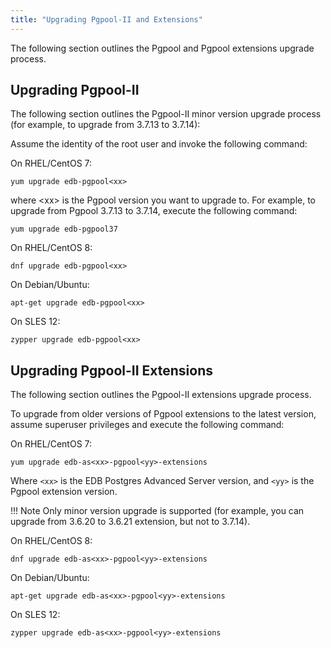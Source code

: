 ```yaml
---
title: "Upgrading Pgpool-II and Extensions"
---
```


<div id="upgrade" class="registered_link"></div>

The following section outlines the Pgpool and Pgpool extensions upgrade process.

## Upgrading Pgpool-II

The following section outlines the Pgpool-II minor version upgrade process (for example, to upgrade from 3.7.13 to 3.7.14):

Assume the identity of the root user and invoke the following command:

On RHEL/CentOS 7:

```text
yum upgrade edb-pgpool<xx>
```

where &lt;xx> is the Pgpool version you want to upgrade to. For example, to upgrade from Pgpool 3.7.13 to 3.7.14, execute the following command:

```text
yum upgrade edb-pgpool37
```

On RHEL/CentOS 8:

```text
dnf upgrade edb-pgpool<xx>
```

On Debian/Ubuntu:

```text
apt-get upgrade edb-pgpool<xx>
```

On SLES 12:

```text
zypper upgrade edb-pgpool<xx>
```

## Upgrading Pgpool-II Extensions

The following section outlines the Pgpool-II extensions upgrade process.

To upgrade from older versions of Pgpool extensions to the latest version, assume superuser privileges and execute the following command:

On RHEL/CentOS 7:

```text
yum upgrade edb-as<xx>-pgpool<yy>-extensions
```

Where `<xx>` is the EDB Postgres Advanced Server version, and `<yy>` is the Pgpool extension version.

!!! Note
    Only minor version upgrade is supported (for example, you can upgrade from 3.6.20 to 3.6.21 extension, but not to 3.7.14).

On RHEL/CentOS 8:

```text
dnf upgrade edb-as<xx>-pgpool<yy>-extensions
```

On Debian/Ubuntu:

```text
apt-get upgrade edb-as<xx>-pgpool<yy>-extensions
```

On SLES 12:

```text
zypper upgrade edb-as<xx>-pgpool<yy>-extensions
```
